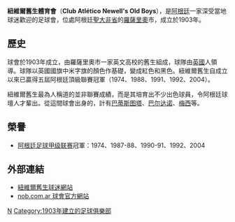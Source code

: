 {{noteTA
|G1=南美球會
|G2=足球
|T=zh-hans:纽厄尔老男孩竞技俱乐部; zh-hant:紐維爾舊生體育會;
|1=zh-hans:纽厄尔老男孩竞技俱乐部; zh-hant:紐維爾舊生體育會;
|2=zh-hans:纽厄尔老男孩; zh-hant:紐維爾舊生;
}}
{{Football club infobox
| clubname   = 紐維爾舊生<br />''Newell's Old Boys''
| image      = Newell's escudo 2016.png
| fullname   = Club Atlético Newell's Old Boys
| nickname   = ''Los Leprosos''
|founded  = {{Start date and years ago|df=yes|1903|11|3}}
| ground     = {{le|紐維爾舊生球場|Estadio Marcelo Bielsa}}
| city       = [[聖大非省|聖大非省]]，[[羅薩里奧|羅薩里奧]]
| capacity   = 42,000<ref>http://www.newellsoldboys.com.ar/page/instalaciones/id/1/title/Estadio+Marcelo+A.+Bielsa/</ref>
| chairman   = Eduardo Bermúdez
| manager    = {{le|Frank Darío Kudelka}}
| league     = [[阿根廷足球甲級聯賽|阿根廷足球甲級聯賽]]
| season     = 2018–19
| position   = 阿甲，第 15 位
| website    = http://www.newellsoldboys.com.ar/
| pattern_la1=|pattern_b1=_newells1617h|pattern_ra1=|pattern_sh1 =_adidaswhite|pattern_so1=_Newell's_Old_Boys_2015
| leftarm1=000000|body1=000000|rightarm1=000000|shorts1=000000|socks1=000000
| pattern_la2=_fcb0809t|pattern_b2=_newells1617a|pattern_ra2=_fcb0809t|pattern_sh2 =_adidasred|pattern_so2=_Newell's_Old_Boys_2015a
| leftarm2=FFFFFF|body2=FFFFFF|rightarm2=FFFFFF|shorts2=FFFFFF|socks2=FFFFFF
}}

'''紐維爾舊生體育會'''（'''Club Atlético Newell's Old Boys'''），是[[阿根廷|阿根廷]]一家深受當地球迷歡迎的足球會，位處阿根廷[[聖大非省|聖大非省]]的[[羅薩里奧|羅薩里奧]]市，成立於1903年。

== 歷史 ==
球會於1903年成立，由羅薩里奧市一家英文高校的舊生組成，球隊由[[英國|英國]]人領導。球隊以英國國旗中米字旗的顏色作基礎，變成紅色和黑色。紐維爾舊生自成立以來已贏得五屆阿根廷頂級聯賽冠軍（1974、1988、1991、1992、2004）。

紐維爾舊生最為人稱道的並非聯賽成績，而是其培育出不少出色球員，令阿根廷球壇人才輩出。從這間球會出身的，計有[[巴迪斯圖達|巴蒂斯图塔]]、[[華丹奴|巴尔达诺]]、[[美斯|梅西]]等。

== 榮譽 ==
* [[阿根廷足球甲级联赛|阿根廷足球甲级联赛]]冠軍：1974、1987-88、1990-91、1992、2004

== 外部連結 ==
* [http://www.newellsoldboys.com.ar/ 紐維爾舊生球迷網站] {{Wayback|url=http://www.newellsoldboys.com.ar/ |date=20200308155025 }} {{es icon}}
* [https://web.archive.org/web/20160111034256/http://www.nob.com.ar/ nob.com.ar 球會官方網站]{{es icon}}

{{阿根廷足球甲级联赛}}

[[Category:阿根廷足球會|N]]
[[Category:1903年建立的足球俱樂部|Category:1903年建立的足球俱樂部]]